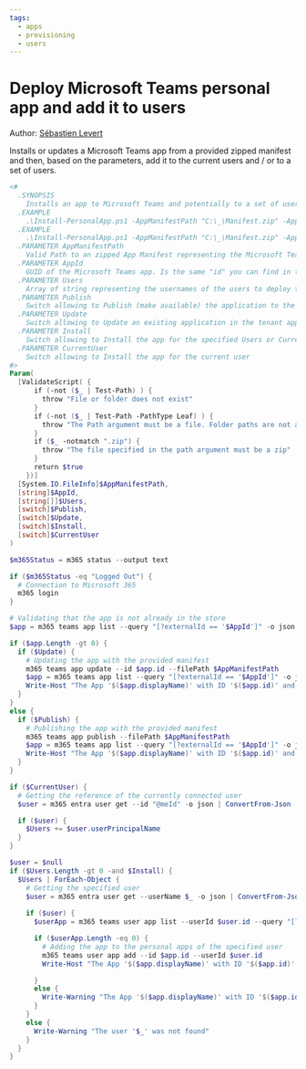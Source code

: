 ```yaml
---
tags:
  - apps
  - provisioning
  - users
---
```



# Deploy Microsoft Teams personal app and add it to users

Author: [Sébastien Levert](https://github.com/sebastienlevert)

Installs or updates a Microsoft Teams app from a provided zipped manifest and then, based on the parameters, add it to the current users and / or to a set of users.

<Tabs>
  <TabItem value="PowerShell">

  ```powershell
  <#
    .SYNOPSIS
      Installs an app to Microsoft Teams and potentially to a set of users
    .EXAMPLE
      .\Install-PersonalApp.ps1 -AppManifestPath "C:\_\Manifest.zip" -AppId "2dbace6f-3f3b-4779-9e3f-bb4d27c403fe" -Publish -Install -CurrentUser
    .EXAMPLE
      .\Install-PersonalApp.ps1 -AppManifestPath "C:\_\Manifest.zip" -AppId "2dbace6f-3f3b-4779-9e3f-bb4d27c403fe" -Publish -Update -Install -Users @("user1@contoso.com", "user2@contoso.com")
    .PARAMETER AppManifestPath
      Valid Path to an zipped App Manifest representing the Microsoft Teams app
    .PARAMETER AppId
      GUID of the Microsoft Teams app. Is the same "id" you can find in the manifest.json from your Microsoft Teams app.
    .PARAMETER Users
      Array of string representing the usernames of the users to deploy the Microsoft Teams app to.
    .PARAMETER Publish
      Switch allowing to Publish (make available) the application to the tenant app catalog
    .PARAMETER Update
      Switch allowing to Update an existing application in the tenant app catalog
    .PARAMETER Install
      Switch allowing to Install the app for the specified Users or Current User
    .PARAMETER CurrentUser
      Switch allowing to Install the app for the current user
  #>
  Param(
    [ValidateScript( {
        if (-not ($_ | Test-Path) ) {
          throw "File or folder does not exist"
        }
        if (-not ($_ | Test-Path -PathType Leaf) ) {
          throw "The Path argument must be a file. Folder paths are not allowed."
        }
        if ($_ -notmatch ".zip") {
          throw "The file specified in the path argument must be a zip"
        }
        return $true
      })]
    [System.IO.FileInfo]$AppManifestPath,
    [string]$AppId,
    [string[]]$Users,
    [switch]$Publish,
    [switch]$Update,
    [switch]$Install,
    [switch]$CurrentUser
  )

  $m365Status = m365 status --output text

  if ($m365Status -eq "Logged Out") {
    # Connection to Microsoft 365
    m365 login
  }

  # Validating that the app is not already in the store
  $app = m365 teams app list --query "[?externalId == '$AppId']" -o json | ConvertFrom-Json

  if ($app.Length -gt 0) {
    if ($Update) {
      # Updating the app with the provided manifest
      m365 teams app update --id $app.id --filePath $AppManifestPath
      $app = m365 teams app list --query "[?externalId == '$AppId']" -o json | ConvertFrom-Json
      Write-Host "The App '$($app.displayName)' with ID '$($app.id)' and ExternalID '$($app.externalId)' was updated."
    }
  }
  else {
    if ($Publish) {
      # Publishing the app with the provided manifest
      m365 teams app publish --filePath $AppManifestPath
      $app = m365 teams app list --query "[?externalId == '$AppId']" -o json | ConvertFrom-Json
      Write-Host "The App '$($app.displayName)' with ID '$($app.id)' and ExternalID '$($app.externalId)' was published."
    }
  }

  if ($CurrentUser) {
    # Getting the reference of the currently connected user
    $user = m365 entra user get --id "@meId" -o json | ConvertFrom-Json

    if ($user) {
      $Users += $user.userPrincipalName
    }
  }  

  $user = $null
  if ($Users.Length -gt 0 -and $Install) {
    $Users | ForEach-Object {
      # Getting the specified user
      $user = m365 entra user get --userName $_ -o json | ConvertFrom-Json
    
      if ($user) {
        $userApp = m365 teams user app list --userId $user.id --query "[?appId == '$($app.id)']" -o json | ConvertFrom-Json

        if ($userApp.Length -eq 0) {
          # Adding the app to the personal apps of the specified user
          m365 teams user app add --id $app.id --userId $user.id
          Write-Host "The App '$($app.displayName)' with ID '$($app.id)' was deployed to user '$($user.userPrincipalName)'."

        }
        else {
          Write-Warning "The App '$($app.displayName)' with ID '$($app.id)' is already deployed to user '$($user.userPrincipalName)'."
        }
      }
      else {
        Write-Warning "The user '$_' was not found"
      }
    }
  }
  ```

  </TabItem>
</Tabs>

